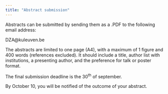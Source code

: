 ```yaml
---
title: "Abstract submission"
---
```


::: {.callout-important}
Abstracts can be submitted by sending them as a .PDF to the following 	email address: 

DZA@kuleuven.be  
:::
 
::: {.justify}
The abstracts are limited to one page (A4), with a maximum of 1 figure and 400 words (references excluded). It should include a title, author list with institutions, a presenting author, and the preference for talk or poster format. 

The final submission deadline is the 30<sup>th</sup> of september. 

By October 10, you will be notified of the outcome of your abstract.  
:::